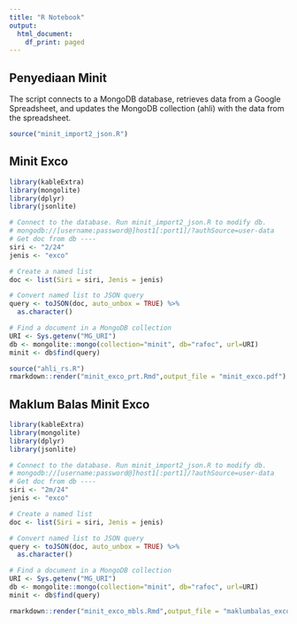 ```yaml
---
title: "R Notebook"
output:
  html_document:
    df_print: paged
---
```


## Penyediaan Minit
The script connects to a MongoDB database, retrieves data from a Google Spreadsheet, and updates the MongoDB collection (ahli) with the data from the spreadsheet.

```r
source("minit_import2_json.R")
```

## Minit Exco

```r
library(kableExtra)
library(mongolite)
library(dplyr)
library(jsonlite)

# Connect to the database. Run minit_import2_json.R to modify db.
# mongodb://[username:password@]host1[:port1]/?authSource=user-data
# Get doc from db ----
siri <- "2/24"
jenis <- "exco"

# Create a named list
doc <- list(Siri = siri, Jenis = jenis)

# Convert named list to JSON query
query <- toJSON(doc, auto_unbox = TRUE) %>% 
  as.character()

# Find a document in a MongoDB collection
URI <- Sys.getenv("MG_URI")
db <- mongolite::mongo(collection="minit", db="rafoc", url=URI)
minit <- db$find(query) 

source("ahli_rs.R")
rmarkdown::render("minit_exco_prt.Rmd",output_file = "minit_exco.pdf")
```
## Maklum Balas Minit Exco

```r
library(kableExtra)
library(mongolite)
library(dplyr)
library(jsonlite)

# Connect to the database. Run minit_import2_json.R to modify db.
# mongodb://[username:password@]host1[:port1]/?authSource=user-data
# Get doc from db ----
siri <- "2m/24"
jenis <- "exco"

# Create a named list
doc <- list(Siri = siri, Jenis = jenis)

# Convert named list to JSON query
query <- toJSON(doc, auto_unbox = TRUE) %>% 
  as.character()

# Find a document in a MongoDB collection
URI <- Sys.getenv("MG_URI")
db <- mongolite::mongo(collection="minit", db="rafoc", url=URI)
minit <- db$find(query) 

rmarkdown::render("minit_exco_mbls.Rmd",output_file = "maklumbalas_exco.pdf")
```